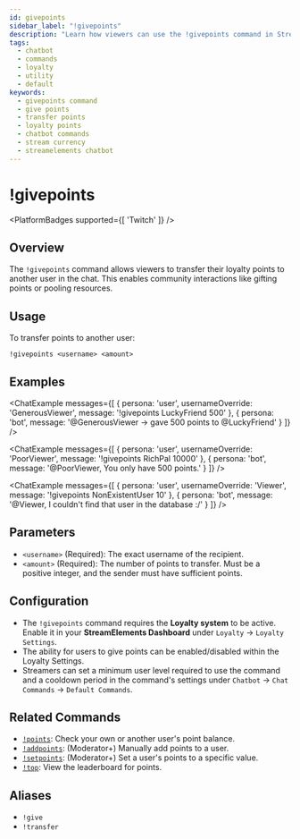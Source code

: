 ```yaml
---
id: givepoints
sidebar_label: "!givepoints"
description: "Learn how viewers can use the !givepoints command in StreamElements chatbot to transfer their loyalty points to another user."
tags:
  - chatbot
  - commands
  - loyalty
  - utility
  - default
keywords:
  - givepoints command
  - give points
  - transfer points
  - loyalty points
  - chatbot commands
  - stream currency
  - streamelements chatbot
---
```



# !givepoints

<PlatformBadges supported={[ 'Twitch' ]} />

## Overview

The `!givepoints` command allows viewers to transfer their loyalty points to another user in the chat. This enables community interactions like gifting points or pooling resources.

## Usage

To transfer points to another user:

```streamelements
!givepoints <username> <amount>
```

## Examples

<ChatExample messages={[
  { persona: 'user', usernameOverride: 'GenerousViewer', message: '!givepoints LuckyFriend 500' },
  { persona: 'bot', message: '@GenerousViewer -> gave 500 points to @LuckyFriend' }
]} />

<ChatExample messages={[
  { persona: 'user', usernameOverride: 'PoorViewer', message: '!givepoints RichPal 10000' },
  { persona: 'bot', message: '@PoorViewer, You only have 500 points.' }
]} />

<ChatExample messages={[
  { persona: 'user', usernameOverride: 'Viewer', message: '!givepoints NonExistentUser 10' },
  { persona: 'bot', message: '@Viewer, I couldn\'t find that user in the database :/' }
]} />

## Parameters

*   `<username>` (Required): The exact username of the recipient.
*   `<amount>` (Required): The number of points to transfer. Must be a positive integer, and the sender must have sufficient points.

## Configuration

*   The `!givepoints` command requires the **Loyalty system** to be active. Enable it in your **StreamElements Dashboard** under `Loyalty` -> `Loyalty Settings`.
*   The ability for users to give points can be enabled/disabled within the Loyalty Settings.
*   Streamers can set a minimum user level required to use the command and a cooldown period in the command's settings under `Chatbot` -> `Chat Commands` -> `Default Commands`.

## Related Commands

*   [`!points`](points.mdx): Check your own or another user's point balance.
*   [`!addpoints`](addpoints.mdx): (Moderator+) Manually add points to a user.
*   [`!setpoints`](setpoints.mdx): (Moderator+) Set a user's points to a specific value.
*   [`!top`](top.mdx): View the leaderboard for points.

## Aliases

*   `!give`
*   `!transfer`

